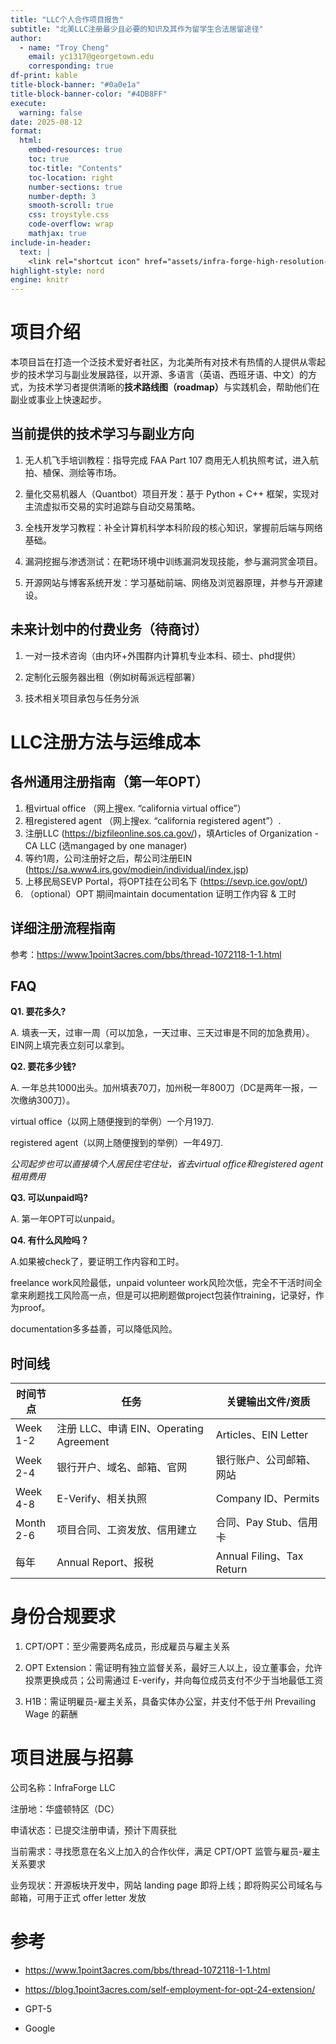 ```yaml
---
title: "LLC个人合作项目报告"
subtitle: "北美LLC注册最少且必要的知识及其作为留学生合法居留途径"
author: 
  - name: "Troy Cheng"
    email: yc1317@georgetown.edu
    corresponding: true
df-print: kable
title-block-banner: "#0a0e1a"
title-block-banner-color: "#4DB8FF"
execute:
  warning: false
date: 2025-08-12
format:
  html:
    embed-resources: true
    toc: true                 
    toc-title: "Contents"     
    toc-location: right       
    number-sections: true
    number-depth: 3       
    smooth-scroll: true       
    css: troystyle.css 
    code-overflow: wrap
    mathjax: true
include-in-header:
  text: |
    <link rel="shortcut icon" href="assets/infra-forge-high-resolution-logo.png" type="image/png">           
highlight-style: nord       
engine: knitr
---
```



# 项目介绍

本项目旨在打造一个泛技术爱好者社区，为北美所有对技术有热情的人提供从零起步的技术学习与副业发展路径，以开源、多语言（英语、西班牙语、中文）的方式，为技术学习者提供清晰的**技术路线图（roadmap）**与实践机会，帮助他们在副业或事业上快速起步。

## 当前提供的技术学习与副业方向

1. 无人机飞手培训教程：指导完成 FAA Part 107 商用无人机执照考试，进入航拍、植保、测绘等市场。

2. 量化交易机器人（Quantbot）项目开发：基于 Python + C++ 框架，实现对主流虚拟币交易的实时追踪与自动交易策略。

3. 全栈开发学习教程：补全计算机科学本科阶段的核心知识，掌握前后端与网络基础。

4. 漏洞挖掘与渗透测试：在靶场环境中训练漏洞发现技能，参与漏洞赏金项目。

5. 开源网站与博客系统开发：学习基础前端、网络及浏览器原理，并参与开源建设。


## 未来计划中的付费业务（待商讨）

1. 一对一技术咨询（由内环+外围群内计算机专业本科、硕士、phd提供）

2. 定制化云服务器出租（例如树莓派远程部署）

3. 技术相关项目承包与任务分派


# LLC注册方法与运维成本

## 各州通用注册指南（第一年OPT）

1. 租virtual office （网上搜ex. "california virtual office"）
2. 租registered agent （网上搜ex. "california registered agent"）. 
3. 注册LLC (<https://bizfileonline.sos.ca.gov/>)，填Articles of Organization - CA LLC (选mangaged by one manager)
4. 等约1周，公司注册好之后，帮公司注册EIN (<https://sa.www4.irs.gov/modiein/individual/index.jsp>)
5. 上移民局SEVP Portal，将OPT挂在公司名下 (<https://sevp.ice.gov/opt/>)
6. （optional）OPT 期间maintain documentation 证明工作内容 & 工时

## 详细注册流程指南

参考：<https://www.1point3acres.com/bbs/thread-1072118-1-1.html>

## FAQ

**Q1. 要花多久?**

A. 填表一天，过审一周（可以加急，一天过审、三天过审是不同的加急费用）。EIN网上填完表立刻可以拿到。

**Q2. 要花多少钱?**

A. 一年总共1000出头。加州填表70刀，加州税一年800刀（DC是两年一报，一次缴纳300刀）。

virtual office（以网上随便搜到的举例）一个月19刀. 

registered agent（以网上随便搜到的举例）一年49刀. 

*公司起步也可以直接填个人居民住宅住址，省去virtual office和registered agent租用费用*

**Q3. 可以unpaid吗?**

A. 第一年OPT可以unpaid。


**Q4. 有什么风险吗？**

A.如果被check了，要证明工作内容和工时。

freelance work风险最低，unpaid volunteer work风险次低，完全不干活时间全拿来刷题找工风险高一点，但是可以把刷题做project包装作training，记录好，作为proof。

documentation多多益善，可以降低风险。

## 时间线

| 时间节点      | 任务                                | 关键输出文件/资质                |
| --------- | --------------------------------- | ------------------------ |
| Week 1-2  | 注册 LLC、申请 EIN、Operating Agreement | Articles、EIN Letter      |
| Week 2-4  | 银行开户、域名、邮箱、官网                     | 银行账户、公司邮箱、网站             |
| Week 4-8  | E-Verify、相关执照                     | Company ID、Permits       |
| Month 2-6 | 项目合同、工资发放、信用建立                    | 合同、Pay Stub、信用卡          |
| 每年        | Annual Report、报税                  | Annual Filing、Tax Return |


# 身份合规要求

1. CPT/OPT：至少需要两名成员，形成雇员与雇主关系

2. OPT Extension：需证明有独立监督关系，最好三人以上，设立董事会，允许投票更换成员；公司需通过 E-verify，并向每位成员支付不少于当地最低工资

3. H1B：需证明雇员-雇主关系，具备实体办公室，并支付不低于州 Prevailing Wage 的薪酬


# 项目进展与招募

公司名称：InfraForge LLC

注册地：华盛顿特区（DC）

申请状态：已提交注册申请，预计下周获批

当前需求：寻找愿意在名义上加入的合作伙伴，满足 CPT/OPT 监管与雇员-雇主关系要求

业务现状：开源板块开发中，网站 landing page 即将上线；即将购买公司域名与邮箱，可用于正式 offer letter 发放

# 参考

- <https://www.1point3acres.com/bbs/thread-1072118-1-1.html>

- <https://blog.1point3acres.com/self-employment-for-opt-24-extension/>

- GPT-5

- Google



```{=html}
<script>
document.addEventListener("DOMContentLoaded", function() {
    const toc = document.getElementById("TOC");
    if (toc) {
        const sourceLink = document.createElement("div");
        sourceLink.innerHTML = `
            <div class="toc-source">
                <a href="https://github.com/troy-yu-cheng/infraforge" 
                   target="_blank" 
                   class="github-button">
                   <svg xmlns="http://www.w3.org/2000/svg" 
                        viewBox="0 0 24 24" 
                        width="16" 
                        height="16" 
                        fill="currentColor"
                        style="vertical-align: middle; margin-right: 5px;">
                     <path d="M12 0C5.373 0 0 5.373 0 12c0 5.303 3.438 9.8 8.207 11.387.6.113.82-.26.82-.577v-2.157c-3.338.726-4.033-1.416-4.033-1.416-.546-1.386-1.332-1.756-1.332-1.756-1.09-.745.083-.73.083-.73 1.205.084 1.84 1.237 1.84 1.237 1.07 1.832 2.807 1.303 3.492.996.108-.774.418-1.303.76-1.602-2.665-.3-5.466-1.332-5.466-5.93 0-1.311.468-2.382 1.237-3.222-.124-.302-.536-1.52.118-3.163 0 0 1.008-.322 3.3 1.23a11.516 11.516 0 0 1 3.002-.403 11.486 11.486 0 0 1 3.002.403c2.292-1.552 3.3-1.23 3.3-1.23.654 1.644.242 2.861.118 3.163.77.84 1.236 1.911 1.236 3.222 0 4.61-2.807 5.627-5.48 5.922.43.372.812 1.103.812 2.222v3.293c0 .321.218.694.825.576C20.565 21.796 24 17.3 24 12 24 5.373 18.627 0 12 0z"/>
                   </svg>
                   View source
                </a>
            </div>
        `;
        toc.appendChild(sourceLink);
    }
});
</script>
```
